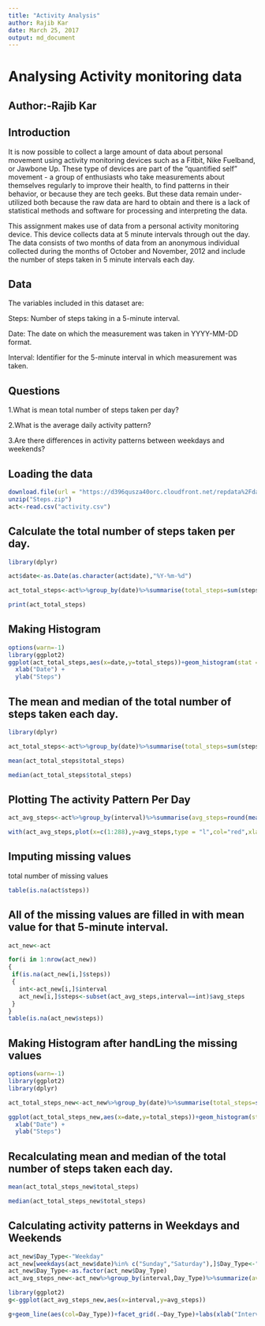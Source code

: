 ---
title: "Activity Analysis"
author: Rajib Kar
date: March 25, 2017
output: md_document
---


Analysing Activity monitoring data
=============================================
Author:-Rajib Kar
-----------------

Introduction
-------------
It is now possible to collect a large amount of data about personal movement using activity monitoring devices such as a Fitbit, Nike Fuelband, or Jawbone Up. These type of devices are part of the "quantified self" movement - a group of enthusiasts who take measurements about themselves regularly to improve their health, to find patterns in their behavior, or because they are tech geeks. But these data remain under-utilized both because the raw data are hard to obtain and there is a lack of statistical methods and software for processing and interpreting the data.

This assignment makes use of data from a personal activity monitoring device. This device collects data at 5 minute intervals through out the day. The data consists of two months of data from an anonymous individual collected during the months of October and November, 2012 and include the number of steps taken in 5 minute intervals each day.


Data
-----
The variables included in this dataset are:

Steps: Number of steps taking in a 5-minute interval.

Date: The date on which the measurement was taken in YYYY-MM-DD format.

Interval: Identifier for the 5-minute interval in which measurement was taken.

Questions
---------
1.What is mean total number of steps taken per day?

2.What is the average daily activity pattern?

3.Are there differences in activity patterns between weekdays and weekends?

Loading the data
--------------------
```{r Download}
download.file(url = "https://d396qusza40orc.cloudfront.net/repdata%2Fdata%2Factivity.zip",destfile = "Steps.zip")
unzip("Steps.zip")
act<-read.csv("activity.csv")
```
Calculate the total number of steps taken per day.
-------------------------------------------------
```{r}
library(dplyr)

act$date<-as.Date(as.character(act$date),"%Y-%m-%d")

act_total_steps<-act%>%group_by(date)%>%summarise(total_steps=sum(steps,na.rm=TRUE))

print(act_total_steps)
```
Making Histogram
--------------------
```{r}
options(warn=-1)
library(ggplot2)
ggplot(act_total_steps,aes(x=date,y=total_steps))+geom_histogram(stat = "identity",fill="blue")+ggtitle("Total number of steps taken per day") + 
  xlab("Date") + 
  ylab("Steps")
```


The mean and median of the total number of steps taken each day.
----------------------------------------------------------------

```{r}
library(dplyr)

act_total_steps<-act%>%group_by(date)%>%summarise(total_steps=sum(steps,na.rm=TRUE))

mean(act_total_steps$total_steps)

median(act_total_steps$total_steps)

```

Plotting The activity Pattern Per Day
-------------------------------------

```{r}
act_avg_steps<-act%>%group_by(interval)%>%summarise(avg_steps=round(mean(steps,na.rm=TRUE)))

with(act_avg_steps,plot(x=c(1:288),y=avg_steps,type = "l",col="red",xlab = "Time interval",ylab = "Average steps",main ="Average Steps per Interval" ))
```

Imputing missing values
-----------------------
total number of missing values
```{r}
table(is.na(act$steps))
```

All of the missing values are filled in with mean value for that 5-minute interval.
----------------------------------------------------------------------------------
```{r}
act_new<-act

for(i in 1:nrow(act_new))
{
 if(is.na(act_new[i,]$steps))
 {
   int<-act_new[i,]$interval
   act_new[i,]$steps<-subset(act_avg_steps,interval==int)$avg_steps
 }
}
table(is.na(act_new$steps))
```

Making Histogram after handLing the missing values
-------------------------------------------------
```{r}
options(warn=-1)
library(ggplot2)
library(dplyr)

act_total_steps_new<-act_new%>%group_by(date)%>%summarise(total_steps=sum(steps,na.rm=TRUE))

ggplot(act_total_steps_new,aes(x=date,y=total_steps))+geom_histogram(stat = "identity",fill="blue")+ggtitle("Total number of steps taken per day") + 
  xlab("Date") + 
  ylab("Steps")
```


Recalculating  mean and median of the total number of steps taken each day.
----------------------------------------------------------------

```{r}


mean(act_total_steps_new$total_steps)

median(act_total_steps_new$total_steps)

```

Calculating activity patterns in Weekdays and Weekends
------------------------------------------------------

```{r}
act_new$Day_Type<-"Weekday"
act_new[weekdays(act_new$date)%in% c("Sunday","Saturday"),]$Day_Type<-"Weekend"
act_new$Day_Type<-as.factor(act_new$Day_Type)
act_avg_steps_new<-act_new%>%group_by(interval,Day_Type)%>%summarize(avg_steps=mean(steps))

library(ggplot2)
g<-ggplot(act_avg_steps_new,aes(x=interval,y=avg_steps))

g+geom_line(aes(col=Day_Type))+facet_grid(.~Day_Type)+labs(xlab("Interval"))+labs(ylab("Average Steps"))
```
